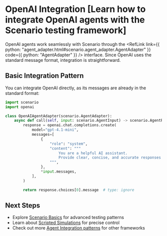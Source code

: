 
# OpenAI Integration [Learn how to integrate OpenAI agents with the Scenario testing framework]

OpenAI agents work seamlessly with Scenario through the <RefLink link={{ python: "agent_adapter.html#scenario.agent_adapter.AgentAdapter" }} code={{ python: "AgentAdapter" }} /> interface. Since OpenAI uses the standard message format, integration is straightforward.

## Basic Integration Pattern

You can integrate OpenAI directly, as its messages are already in the standard format:

```python
import scenario
import openai

class OpenAIAgentAdapter(scenario.AgentAdapter):
    async def call(self, input: scenario.AgentInput) -> scenario.AgentReturnTypes:
        response = openai.chat.completions.create(
            model="gpt-4.1-mini",
            messages=[
                {
                    "role": "system",
                    "content": """
                        You are a helpful AI assistant.
                        Provide clear, concise, and accurate responses to user queries.
                    """,
                },
                *input.messages,
            ],
        )

        return response.choices[0].message  # type: ignore
```

## Next Steps

- Explore [Scenario Basics](/basics/concepts) for advanced testing patterns
- Learn about [Scripted Simulations](/basics/scripted-simulations) for precise control
- Check out more [Agent Integration patterns](/agent-integration) for other frameworks